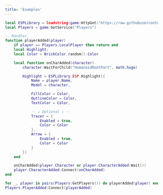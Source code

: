 ```yaml
---
title: 'Examples'
---
```


```lua player_esp.lua
local ESPLibrary = loadstring(game:HttpGet("https://raw.githubusercontent.com/mstudio45/MS-ESP/refs/heads/main/source.lua"))()
local Players = game:GetService("Players")

-- Handler
function playerAdded(player)
    if player == Players.LocalPlayer then return end
    local Highlight;
    local Color = BrickColor.random().Color

    local function onCharAdded(character)
        character:WaitForChild("HumanoidRootPart", math.huge)

        Highlight = ESPLibrary.ESP.Highlight({
            Name = player.Name, 
            Model = character,

            FillColor = Color,
            OutlineColor = Color,
            TextColor = Color,

            -- ↓ Optional ↓ --
            Tracer = { 
                Enabled = true,
                Color = Color
            },
            Arrow = { 
                Enabled = true,
                Color = Color
            }
        })
    end

    onCharAdded(player.Character or player.CharacterAdded:Wait())
    player.CharacterAdded:Connect(onCharAdded)
end

for _, player in pairs(Players:GetPlayers()) do playerAdded(player) end
Players.PlayerAdded:Connect(playerAdded)
```
